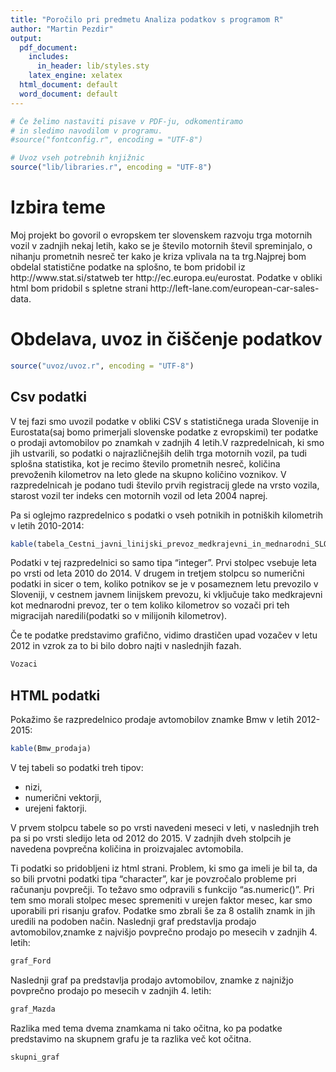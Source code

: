 ```yaml
---
title: "Poročilo pri predmetu Analiza podatkov s programom R"
author: "Martin Pezdir"
output:
  pdf_document:
    includes:
      in_header: lib/styles.sty
    latex_engine: xelatex
  html_document: default
  word_document: default
---
```


```r
# Če želimo nastaviti pisave v PDF-ju, odkomentiramo
# in sledimo navodilom v programu.
#source("fontconfig.r", encoding = "UTF-8")

# Uvoz vseh potrebnih knjižnic
source("lib/libraries.r", encoding = "UTF-8")
```

# Izbira teme
Moj projekt bo govoril o evropskem ter slovenskem razvoju trga motornih vozil v zadnjih nekaj letih, kako se je število motornih števil spreminjalo, o nihanju prometnih nesreč ter kako je kriza vplivala na ta trg.Najprej bom obdelal statistične podatke na splošno, te bom pridobil iz http://www.stat.si/statweb ter http://ec.europa.eu/eurostat. Podatke v obliki html bom pridobil s spletne strani http://left-lane.com/european-car-sales-data.


# Obdelava, uvoz in čiščenje podatkov

```r
source("uvoz/uvoz.r", encoding = "UTF-8")
```

## Csv podatki

V tej fazi smo uvozil podatke v obliki CSV s statističnega urada Slovenije in Eurostata(saj bomo primerjali slovenske podatke z evropskimi) ter podatke o prodaji avtomobilov po znamkah v zadnjih 4 letih.V razpredelnicah, ki smo jih ustvarili, so podatki o najrazličnejših delih trga motornih vozil, pa tudi splošna statistika, kot je recimo število prometnih nesreč, količina prevoženih kilometrov na leto glede na skupno količino voznikov. V razpredelnicah je podano tudi število prvih registracij glede na vrsto vozila, starost vozil ter indeks cen motornih vozil od leta 2004 naprej. 

Pa si oglejmo razpredelnico s podatki o vseh potnikih in potniških kilometrih v letih 2010-2014:

```r
kable(tabela_Cestni_javni_linijski_prevoz_medkrajevni_in_mednarodni_SLO)
```

Podatki v tej razpredelnici so samo tipa "integer". Prvi stolpec vsebuje leta po vrsti od leta 2010 do 2014. V drugem in tretjem stolpcu so numerični podatki in sicer o tem, koliko potnikov se je v posameznem letu prevozilo v Sloveniji, v cestnem javnem linijskem prevozu, ki vključuje tako medkrajevni kot mednarodni prevoz, ter o tem koliko kilometrov so vozači pri teh migracijah naredili(podatki so v milijonih kilometrov).

Če te podatke predstavimo grafično, vidimo drastičen upad vozačev v letu 2012 in vzrok za to bi bilo dobro najti v naslednjih fazah.

```r
Vozaci
```

## HTML podatki

Pokažimo še razpredelnico prodaje avtomobilov znamke Bmw v letih 2012-2015:
```r
kable(Bmw_prodaja)
```

V tej tabeli so podatki treh tipov: 

* nizi,
* numerični vektorji,
* urejeni faktorji.

V prvem stolpcu tabele so po vrsti navedeni meseci v leti, v naslednjih treh pa si po vrsti sledijo leta od 2012 do 2015. V zadnjih dveh stolpcih je navedena povprečna količina in proizvajalec avtomobila.

Ti podatki so pridobljeni iz html strani. Problem, ki smo ga imeli je bil ta, da so bili prvotni podatki tipa "character", kar je povzročalo probleme pri računanju povprečji. To težavo smo odpravili s funkcijo "as.numeric()". Pri tem smo morali stolpec mesec spremeniti v urejen faktor mesec, kar smo uporabili pri risanju grafov.
Podatke smo zbrali še za 8 ostalih znamk in jih uredili na podoben način.
Naslednji graf predstavlja prodajo avtomobilov,znamke z najvišjo povprečno prodajo po mesecih v zadnjih 4. letih:

```r
graf_Ford
```

\pagebreak

Naslednji graf pa predstavlja prodajo avtomobilov, znamke z najnižjo povprečno prodajo po mesecih v zadnjih 4. letih:

```r
graf_Mazda
```

Razlika med tema dvema znamkama ni tako očitna, ko pa podatke predstavimo na skupnem grafu je ta razlika več kot očitna.

```r
skupni_graf
```
